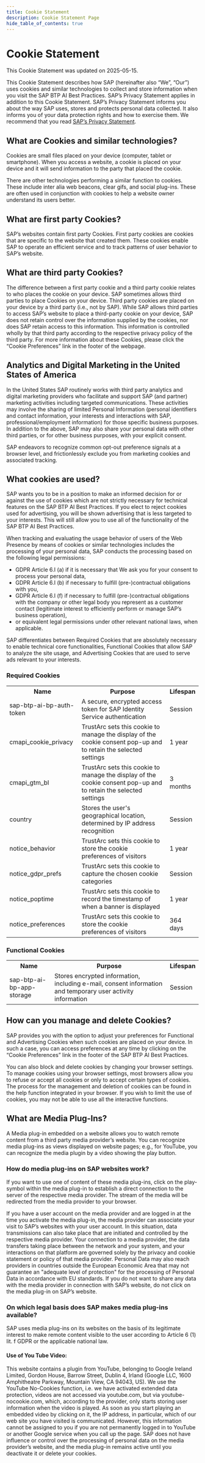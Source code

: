 ```yaml
---
title: Cookie Statement
description: Cookie Statement Page
hide_table_of_contents: true
---
```


# Cookie Statement

This Cookie Statement was updated on 2025-05-15.

This Cookie Statement describes how SAP (hereinafter also “We”, “Our”) uses cookies and similar technologies to collect and store information when you visit the SAP BTP AI Best Practices. SAP’s Privacy Statement applies in addition to this Cookie Statement. SAP’s Privacy Statement informs you about the way SAP uses, stores and protects personal data collected. It also informs you of your data protection rights and how to exercise them. We recommend that you read [SAP’s Privacy Statement](/privacy).

## What are Cookies and similar technologies?

Cookies are small files placed on your device (computer, tablet or smartphone). When you access a website, a cookie is placed on your device and it will send information to the party that placed the cookie.

There are other technologies performing a similar function to cookies. These include inter alia web beacons, clear gifs, and social plug-ins. These are often used in conjunction with cookies to help a website owner understand its users better.

## What are first party Cookies?

SAP’s websites contain first party Cookies. First party cookies are cookies that are specific to the website that created them. These cookies enable SAP to operate an efficient service and to track patterns of user behavior to SAP’s website.

## What are third party Cookies?

The difference between a first party cookie and a third party cookie relates to who places the cookie on your device. SAP sometimes allows third parties to place Cookies on your device. Third party cookies are placed on your device by a third party (i.e., not by SAP). While SAP allows third parties to access SAP’s website to place a third-party cookie on your device, SAP does not retain control over the information supplied by the cookies, nor does SAP retain access to this information. This information is controlled wholly by that third party according to the respective privacy policy of the third party. For more information about these Cookies, please click the “Cookie Preferences” link in the footer of the webpage.

## Analytics and Digital Marketing in the United States of America

In the United States SAP routinely works with third party analytics and digital marketing providers who facilitate and support SAP (and partner) marketing activities including targeted communications. These activities may involve the sharing of limited Personal Information (personal identifiers and contact information, your interests and interactions with SAP, professional/employment information) for those specific business purposes. In addition to the above, SAP may also share your personal data with other third parties, or for other business purposes, with your explicit consent.

SAP endeavors to recognize common opt-out preference signals at a browser level, and frictionlessly exclude you from marketing cookies and associated tracking.

## What cookies are used?

SAP wants you to be in a position to make an informed decision for or against the use of cookies which are not strictly necessary for technical features on the SAP BTP AI Best Practices. If you elect to reject cookies used for advertising, you will be shown advertising that is less targeted to your interests. This will still allow you to use all of the functionality of the SAP BTP AI Best Practices.

When tracking and evaluating the usage behavior of users of the Web Presence by means of cookies or similar technologies includes the processing of your personal data, SAP conducts the processing based on the following legal permissions:

- GDPR Article 6.I (a) if it is necessary that We ask you for your consent to process your personal data,
- GDPR Article 6.I (b) if necessary to fulfill (pre-)contractual obligations with you,
- GDPR Article 6.I (f) if necessary to fulfill (pre-)contractual obligations with the company or other legal body you represent as a customer contact (legitimate interest to efficiently perform or manage SAP’s business operation),
- or equivalent legal permissions under other relevant national laws, when applicable.

SAP differentiates between Required Cookies that are absolutely necessary to enable technical core functionalities, Functional Cookies that allow SAP to analyze the site usage, and Advertising Cookies that are used to serve ads relevant to your interests.

### Required Cookies

<table>
  <tr>
    <th>Name</th>
    <th>Purpose</th>
    <th>Lifespan</th>
  </tr>
  <tr>
    <td>sap-btp-ai-bp-auth-token</td>
    <td>A secure, encrypted access token for SAP Identity Service authentication</td>
    <td>Session</td>
  </tr>
  <tr>
    <td>cmapi_cookie_privacy</td>
    <td> TrustArc sets this cookie to manage the display of the cookie consent pop-up and to retain the selected settings</td>
    <td>1 year</td>
  </tr>
  <tr>
    <td>cmapi_gtm_bl</td>
    <td> TrustArc sets this cookie to manage the display of the cookie consent pop-up and to retain the selected settings</td>
    <td>3 months</td>
  </tr>
  <tr>
    <td>country</td>
    <td> Stores the user's geographical location, determined by IP address recognition</td>
    <td>Session</td>
  </tr>
  <tr>
    <td>notice_behavior</td>
    <td> TrustArc sets this cookie to store the cookie preferences of visitors</td>
    <td>1 year</td>
  </tr>
  <tr>
    <td>notice_gdpr_prefs</td>
    <td> TrustArc sets this cookie to capture the chosen cookie categories</td>
    <td>Session</td>
  </tr>
  <tr>
    <td>notice_poptime</td>
    <td> TrustArc sets this cookie to record the timestamp of when a banner is displayed</td>
    <td>1 year</td>
  </tr>
  <tr>
    <td>notice_preferences</td>
    <td> TrustArc sets this cookie to store the cookie preferences of visitors</td>
    <td>364 days</td>
  </tr>
</table>

### Functional Cookies

<table>
  <tr>
    <th>Name</th>
    <th>Purpose</th>
    <th>Lifespan</th>
  </tr>
  <tr>
    <td>sap-btp-ai-bp-app-storage </td>
    <td>Stores encrypted information, including e-mail, consent information and temporary user activity information </td>
    <td>Session</td>
  </tr>
</table>

## How can you manage and delete Cookies?

SAP provides you with the option to adjust your preferences for Functional and Advertising Cookies when such cookies are placed on your device. In such a case, you can access preferences at any time by clicking on the “Cookie Preferences” link in the footer of the SAP BTP AI Best Practices.

You can also block and delete cookies by changing your browser settings. To manage cookies using your browser settings, most browsers allow you to refuse or accept all cookies or only to accept certain types of cookies. The process for the management and deletion of cookies can be found in the help function integrated in your browser. If you wish to limit the use of cookies, you may not be able to use all the interactive functions.

## What are Media Plug-Ins?

A Media plug-in embedded on a website allows you to watch remote content from a third party media provider’s website. You can recognize media plug-ins as views displayed on website pages; e.g., for YouTube, you can recognize the media plugin by a video showing the play button.

### How do media plug-ins on SAP websites work?

If you want to use one of content of these media plug-ins, click on the play-symbol within the media plug-in to establish a direct connection to the server of the respective media provider. The stream of the media will be redirected from the media provider to your browser.

If you have a user account on the media provider and are logged in at the time you activate the media plug-in, the media provider can associate your visit to SAP’s websites with your user account. In this situation, data transmissions can also take place that are initiated and controlled by the respective media provider. Your connection to a media provider, the data transfers taking place between the network and your system, and your interactions on that platform are governed solely by the privacy and cookie statement or policy of that media provider. Personal Data may also reach providers in countries outside the European Economic Area that may not guarantee an "adequate level of protection" for the processing of Personal Data in accordance with EU standards. If you do not want to share any data with the media provider in connection with SAP’s website, do not click on the media plug-in on SAP’s website.

### On which legal basis does SAP makes media plug-ins available?

SAP uses media plug-ins on its websites on the basis of its legitimate interest to make remote content visible to the user according to Article 6 (1) lit. f GDPR or the applicable national law.

#### Use of You Tube Video:

This website contains a plugin from YouTube, belonging to Google Ireland Limited, Gordon House, Barrow Street, Dublin 4, Irland (Google LLC, 1600 Amphitheatre Parkway, Mountain View, CA 94043, US). We use the YouTube No-Cookies function, i.e. we have activated extended data protection, videos are not accessed via youtube.com, but via youtube-nocookie.com, which, according to the provider, only starts storing user information when the video is played. As soon as you start playing an embedded video by clicking on it, the IP address, in particular, which of our web site you have visited is communicated. However, this information cannot be assigned to you if you are not permanently logged in to YouTube or another Google service when you call up the page. SAP does not have influence or control over the processing of personal data on the media provider’s website, and the media plug-in remains active until you deactivate it or delete your cookies.
